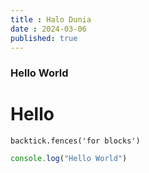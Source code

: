 ```yaml
---
title : Halo Dunia
date : 2024-03-06
published: true
---
```


### Hello World

# Hello

```tsx
backtick.fences('for blocks')
```

```js
console.log("Hello World")
```